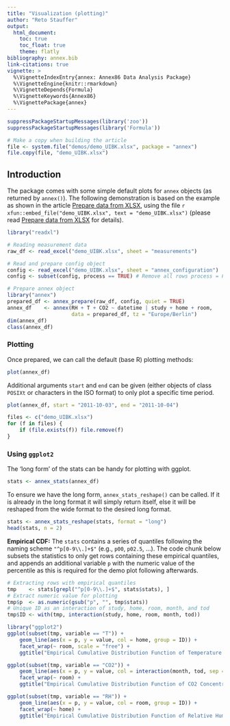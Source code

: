 ```yaml
---
title: "Visualization (plotting)"
author: "Reto Stauffer"
output:
  html_document:
    toc: true
    toc_float: true
    theme: flatly
bibliography: annex.bib
link-citations: true
vignette: >
  %\VignetteIndexEntry{annex: Annex86 Data Analysis Package}
  %\VignetteEngine{knitr::rmarkdown}
  %\VignetteDepends{Formula}
  %\VignetteKeywords{Annex86}
  %\VignettePackage{annex}
---
```


```r
suppressPackageStartupMessages(library('zoo'))
suppressPackageStartupMessages(library('Formula'))

# Make a copy when building the article
file <- system.file("demos/demo_UIBK.xlsx", package = "annex")
file.copy(file, "demo_UIBK.xlsx")
```

## Introduction

The package comes with some simple default plots for `annex` objects
(as returned by `annex()`). The following demonstration is based on the
example as shown in the article [Prepare data from XLSX](from_xlsx.html), using the
file `r xfun::embed_file("demo_UIBK.xlsx", text = "demo_UIBK.xlsx")`
(please read [Prepare data from XLSX](from_xlsx.html) for details).

```r
library("readxl")

# Reading measurement data
raw_df <- read_excel("demo_UIBK.xlsx", sheet = "measurements")

# Read and prepare config object
config <- read_excel("demo_UIBK.xlsx", sheet = "annex_configuration")
config <- subset(config, process == TRUE) # Remove all rows process = FALSE

# Prepare annex object
library("annex")
prepared_df <- annex_prepare(raw_df, config, quiet = TRUE)
annex_df    <- annex(RH + T + CO2 ~ datetime | study + home + room,
                     data = prepared_df, tz = "Europe/Berlin")
dim(annex_df)
class(annex_df)
```

### Plotting

Once prepared, we can call the default (base R) plotting methods:

```r
plot(annex_df)
```

Additional arguments `start` and `end` can be given (either objects
of class `POSIXt` or characters in the ISO format) to only plot
a specific time period.

```r
plot(annex_df, start = "2011-10-03", end = "2011-10-04")
```


```r
files <- c("demo_UIBK.xlsx")
for (f in files) {
    if (file.exists(f)) file.remove(f)
}
```

### Using `ggplot2`

The 'long form' of the stats can be handy for plotting with ggplot.

```r
stats <- annex_stats(annex_df)
```


To ensure we have the long form, `annex_stats_reshape()` can be called.
If it is already in the long format it will simply return itself, else
it will be reshaped from the wide format to the desired long format.

```r
stats <- annex_stats_reshape(stats, format = "long")
head(stats, n = 2)
```

**Empirical CDF:** The `stats` contains a series of quantiles
following the naming scheme `"^p[0-9\\.]+$"` (e.g., `p00`, `p02.5`, ...).
The code chunk below subsets the statistics to only get rows containing
these empirical quantiles, and appends an additional variable `p` with
the numeric value of the percentile as this is required for the
demo plot following afterwards.


```r
# Extracting rows with empirical quantiles
tmp    <- stats[grepl("^p[0-9\\.]+$", stats$stats), ]
# Extract numeric value for plotting
tmp$p  <- as.numeric(gsub("p", "", tmp$stats))
# Unique ID as an interaction of study, home, room, month, and tod
tmp$ID <- with(tmp, interaction(study, home, room, month, tod))
```

```r
library("ggplot2")
ggplot(subset(tmp, variable == "T")) +
    geom_line(aes(x = p, y = value, col = home, group = ID)) +
    facet_wrap(~ room, scale = "free") +
    ggtitle("Empirical Cumulative Distribution Function of Temperature by Room Type")
```

```r
ggplot(subset(tmp, variable == "CO2")) +
    geom_line(aes(x = p, y = value, col = interaction(month, tod, sep = " - "), group = ID)) +
    facet_wrap(~ room) +
    ggtitle("Empirical Cumulative Distribution Function of CO2 Concentration by Room Type")
```

```r
ggplot(subset(tmp, variable == "RH")) +
    geom_line(aes(x = p, y = value, col = room, group = ID)) +
    facet_wrap(~ home) +
    ggtitle("Empirical Cumulative Distribution Function of Relative Humidity by Home")
```



